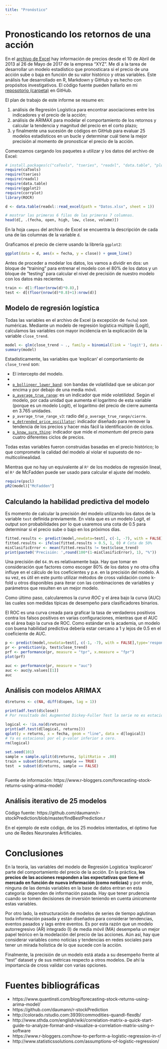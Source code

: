 ```yaml
---
title: "Pronóstico"
---
```


# Pronosticando los retornos de una acción

En el [archivo de Excel](https://cecabrera.github.io/files/Datos.xlsx) hay información de precios desde el 10 de Abril de 2013 al 26 de Mayo de 2017 de la empresa "XYZ". Me dí a la tarea de desarrollar un modelo estadístico que pronosticara si el precio de una acción sube o baja en función de su valor histórico y otras variables. Este análisis fue desarrollado en R, Markdown y GitHub y es hecho con propósitos investigativos. El código fuente pueden hallarlo en mi [reposotorio (carpeta)](https://github.com/cecabrera/stock) en GitHub.

El plan de trabajo de este informe se resume en:

1. análisis de Regresión Logística para encontrar asociaciones entre los indicadores y el precio de la acción;
2. análisis de ARIMAX para modelar el comportamiento de los retornos y calcular la tendencia y magnitud del precio en el corto plazo; 
3. y finalmente una sucesión de códigos en GitHub para evaluar 25 modelos estadísticos en un bucle y determinar cuál tiene la mejor precisión al momento de pronosticar el precio de la acción. 

Comenzamos cargando los paquetes a utilizar y los datos del archivo de Excel:

```r
# install.packages(c("caTools", "tseries", "readxl", "data.table", "plotly"))
require(caTools)
require(tseries)
require(readxl)
require(data.table)
require(ggplot2)
require(corrplot)
library(ROCR)

d <- data.table(readxl::read_excel(path = "Datos.xlsx", sheet = 1))

# mostrar las primeras 6 filas de las primeras 7 columnas.
head(d[, .(fecha, open, high, low, close, volume)])
```

En la hoja `campos` del archivo de Excel se encuentra la descripción de cada una de las columnas de la variable `d`.

Graficamos el precio de cierre usando la librería `ggplot2`:
```r

ggplot(data = d, aes(x = fecha, y = close)) + geom_line()

```

Antes de proceder a modelar los datos, los vamos a dividir en dos: un bloque de "training" para entrenar el modelo con el 80% de los datos y un bloque de "testing" para calcular el nivel de precisión de nuestro modelo con los datos más recientes. 

```r
train <- d[1:floor(nrow(d)*0.8),]
test <- d[(floor(nrow(d)*0.8)+1):nrow(d)]
```

## Modelo de regresión logística

Todas las variables en el archivo de Excel (a excepción de `fecha`) son numéricas. Mediante un modelo de regresión logística múltiple (Logit), calculamos las variables con mayor incidencia en la explicación de la variable `close_trend`.

```r
model <- glm(close_trend ~ ., family = binomial(link = 'logit'), data = train[, -1, with = FALSE])
summary(model)
```

Estadísticamente, las variables que 'explican' el comportamiento de `close_trend` son:

- El intercepto del modelo.
- [`high`]: representa el punto más alto que alcanzó la acción en determinado día.
- [`p_bollinger_lower_band`](https://es.wikipedia.org/wiki/Bandas_de_Bollinger): son bandas de volatilidad que se ubican por encima y por debajo de una media móvil. 
- [`p_average_true_range`](http://stockcharts.com/school/doku.php?id=chart_school:technical_indicators:average_true_range_atr): es un indicador que mide _volatilidad_. Según el modelo, por cada unidad que aumenta el logaritmo de esta variable (porque es un modelo Logit), el logaritmo del precio de cierre aumenta en 3.765 unidades.
- `p_average_true_range_v3`: radio del `p_average_true_range/cierre`.
- [`p_detrended_price_oscillator`](http://stockcharts.com/school/doku.php?id=chart_school:technical_indicators:detrended_price_osci): indicador diseñado para remover la tendencia de los precios y hacer más fácil la identificación de ciclos.
- [`p_know_sure_thing`](http://stockcharts.com/school/doku.php?id=chart_school:technical_indicators:know_sure_thing_kst): indicador que mide el _momentum_ del precio para cuatro diferentes ciclos de precios.

Todas estas variables fueron construidas basadas en el precio histórico; lo que compromete la calidad del modelo al violar el supuesto de no-multicolinealidad.

Mientras que no hay un equivalente al `R²` de los modelos de regresión lineal, el `R²` de McFadden puede ser usado para calcular el ajuste del modelo. 

```r
require(pscl)
pR2(model)["McFadden"]
```

## Calculando la habilidad predictiva del modelo

Es momento de calcular la precisión del modelo utilizando los datos de la variable `test` definida previamente. En vista que es un modelo Logit, el output son probabilidades por lo que usaremos una cota de 0.5 para determinar si el precio sube o bajo en los próximos días.

```r
fitted.results <- predict(model,newdata=test[, c(-1, -7), with = FALSE],type='response')
fitted.results <- ifelse(fitted.results > 0.5, 1, 0) # Cota de 50%
misClasificError <- mean(fitted.results != test$close_trend)
print(paste0('Precisión: ',round(100*(1-misClasificError), 1), "%"))
```

Una precisión del `64.9%` es relativamente baja. Hay que tomar en consideración que factores como escoger 80% de los datos y no otra cifra influye en el cálculo de los coeficientes y p.e. en la precisión del modelo. A su vez, es útil en este punto utilizar métodos de cross validación como k-fold u otros disponibles para iterar con las combinaciones de variables y parámetros que resulten en un mejor modelo.

Como último paso, calcularemos la _curva ROC_ y el área bajo la curva (AUC) las cuales son medidas típicas de desempeño para clasificadores binarios. 

El ROC es una curva creada para graficar la tasa de verdaderos positivos contra los falsos positivos en varias configuraciones, mientras que el AUC es el área bajo la curva de ROC. Como estándar en la academia, un modelo con buena habilidad predictiva debería estar cercano a 1 y lejos de 0.5 en el coeficiente de AUC.

```r
p <- predict(model,newdata=test[, c(-1, -7), with = FALSE],type='response')
pr <- prediction(p, test$close_trend)
prf <- performance(pr, measure = "tpr", x.measure = "fpr")
plot(prf)

auc <- performance(pr, measure = "auc")
auc <- auc@y.values[[1]]
auc
```

## Análisis con modelos ARIMAX

```r
d$returns <- c(NA, diff(d$open, lag = 1))

print(adf.test(d$close))
# Por resultado del Augmented Dickey-Fuller Test la serie no es estacional. A stationary time series means a time series without trend, one having a constant mean and variance over time, which makes it easy for predicting values.

logical <- !is.na(d$returns)
print(adf.test(d[logical, returns]))
qplot(y = returns, x = fecha, geom = "line", data = d[logical])
# Ya es estacional por el p-valor inferior a cero.
rm(logical)
 
set.seed(101) 
sample = sample.split(d$returns, SplitRatio = .80)
train = subset(d$returns, sample == TRUE)
test  = subset(d$returns, sample == FALSE)
 
```

Fuente de información: https://www.r-bloggers.com/forecasting-stock-returns-using-arima-model/

## Análisis iterativo de 25 modelos

Código fuente: https://github.com/daumann/r-stockPrediction/blob/master/findBestPrediction.r

En el ejemplo de este código, de los 25 modelos intentados, el óptimo fue uno de Redes Neuronales Artificiales. 

# Conclusiones

En la teoría, las variables del modelo de Regresión Logística 'explicaron' parte del comportamiento del precio de la acción. En la práctica, __los precios de las acciones responden a las expectativas que tiene el mercado en función de nueva información (como noticias)__ y por ende, ninguna de las demás variables en la base de datos entran en esta categoría: dependen de información pasada. Hay que tener prudencia cuando se tomen decisiones de inversión teniendo en cuenta _únicamente_ estas variables. 

Por otro lado, la estructuración de modelos de series de tiempo aglutinan toda información pasada y están diseñados para considerar tendencias, eventos pasados y lags entre eventos. Es por esta razón que un modelo autorregresivo (AR) integrado (I) de media móvil (MA) desempeña un mejor papel teórico en la modelación del precio de las acciones. Aún así, hay que considerar variables como noticias y tendencias en redes sociales para tener un mirada holística de lo que sucede con la acción. 

Finalmente, la precisión de un modelo está atada a su desempeño frente al "test" dataset y de sus métricas respecto a otros modelos. De ahí la importancia de cross validar con varias opciones.

# Fuentes bibliográficas

- https://www.quantinsti.com/blog/forecasting-stock-returns-using-arima-model/
- https://github.com/daumann/r-stockPrediction
- http://colorado.rstudio.com:3939/commodities-quandl-flexdb/
- http://www.sthda.com/english/wiki/correlation-matrix-a-quick-start-guide-to-analyze-format-and-visualize-a-correlation-matrix-using-r-software
- https://www.r-bloggers.com/how-to-perform-a-logistic-regression-in-r/
- http://www.statisticssolutions.com/assumptions-of-logistic-regression/
